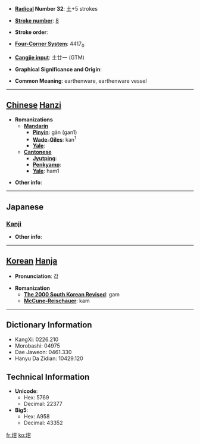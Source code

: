 * '''[[Wiktionary:Chinese radical index| Radical]] Number 32''': [[Wiktionary:Chinese radical index 土|土]]+5 strokes

* '''[[Wiktionary:Chinese total strokes index|Stroke number]]''': [[Wiktionary:Chinese total strokes index 8|8]]

* '''Stroke order''': 

* '''[[Wiktionary:Chinese four corner index|Four-Corner System]]''': 4417<sub>0</sub>

* '''[[Wiktionary:Chinese Cangjie index|Cangjie input]]''': 土廿一 (GTM)

* '''Graphical Significance and Origin''': 

* '''Common Meaning''': earthenware, earthenware vessel

----

== [[Chinese]] [[Hanzi]] ==

* '''Romanizations'''
** '''[[Mandarin]]'''
*** '''[[Pinyin]]''': gān (gan1)
*** '''[[Wade-Giles]]''': kan<sup>1</sup>
*** '''[[Yale]]''': 
** '''[[Cantonese]]'''
*** '''[[Jyutping]]''':
*** '''[[Penkyamp]]''': 
*** '''[[Yale]]''': ham1

* '''Other info''': 

----

==Japanese==
===[[Kanji]]===
{{kanji|on readings=[[かん]] (kan)
|kun readings=[[つぼ]] (tsubo)
}}

* '''Other info''':  

----

== [[Korean]] [[Hanja]] ==

* '''Pronunciation''': 감

* '''Romanization'''
** '''[[The 2000 South Korean Revised Romanization|The 2000 South Korean Revised]]''': gam
** '''[[McCune-Reischauer]]''': kam

----

== Dictionary Information ==

* KangXi: 0226.210
* Morobashi: 04975
* Dae Jaweon: 0461.330
* Hanyu Da Zidian: 10429.120

== Technical Information ==

* '''Unicode''':
** Hex: 5769
** Decimal: 22377
* '''Big5''':
** Hex: A958
** Decimal: 43352

[[fr:坩]]
[[ko:坩]]